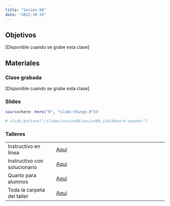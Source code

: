 ```yaml
---
title: "Sesión 08"
date: "2022-10-19"
---
```


## Objetivos

[Disponible cuando se grabe esta clase]

## Materiales

::: {.panel-tabset}

### Clase grabada

[Disponible cuando se grabe esta clase]

### Slides

```r
source(here::here("R", "slide-things.R"))
```

```r
# slide_buttons("/slides/sesion08/sesion08_chalkboard-speaker")
```

### Talleres

|                              |                                                                                  |
|----------------------|--------------------------------------------------|
| Instructivo en línea         | [Aquí]()                                                 |
| Instructivo con solucionario | [Aquí]()                                                                       |
| Quarto para alumnos          | [Aquí]()                                                                       |
| Toda la carpeta del taller   | [Aquí](https://drive.google.com/drive/folders/1WP3nuhVb7104YPsByhkQwl81UMOtH4Mu) |

:::


